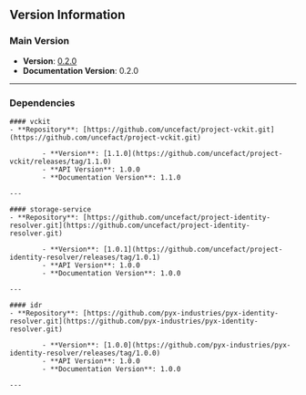 ## Version Information

### Main Version
- **Version**: [0.2.0](https://github.com/uncefact/tests-untp/releases/tag/0.2.0)
- **Documentation Version**: 0.2.0

---

### Dependencies

    #### vckit
    - **Repository**: [https://github.com/uncefact/project-vckit.git](https://github.com/uncefact/project-vckit.git)

            - **Version**: [1.1.0](https://github.com/uncefact/project-vckit/releases/tag/1.1.0)
            - **API Version**: 1.0.0
            - **Documentation Version**: 1.1.0

    ---

    #### storage-service
    - **Repository**: [https://github.com/uncefact/project-identity-resolver.git](https://github.com/uncefact/project-identity-resolver.git)

            - **Version**: [1.0.1](https://github.com/uncefact/project-identity-resolver/releases/tag/1.0.1)
            - **API Version**: 1.0.0
            - **Documentation Version**: 1.0.0

    ---

    #### idr
    - **Repository**: [https://github.com/pyx-industries/pyx-identity-resolver.git](https://github.com/pyx-industries/pyx-identity-resolver.git)

            - **Version**: [1.0.0](https://github.com/pyx-industries/pyx-identity-resolver/releases/tag/1.0.0)
            - **API Version**: 1.0.0
            - **Documentation Version**: 1.0.0

    ---



